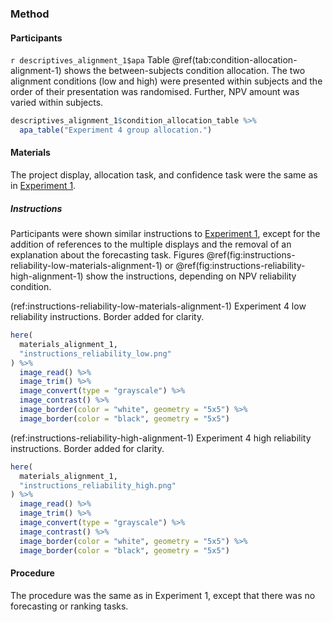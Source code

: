 ### Method {#method-alignment-1}

#### Participants

`r descriptives_alignment_1$apa` Table \@ref(tab:condition-allocation-alignment-1)
shows the between-subjects condition allocation. The two alignment conditions
(low and high) were presented within subjects and the order of their
presentation was randomised. Further, NPV amount was varied within subjects.

```r
descriptives_alignment_1$condition_allocation_table %>%
  apa_table("Experiment 4 group allocation.")
```

#### Materials

The project display, allocation task, and confidence task were the same as in
[Experiment 1](#materials-alignment-2).

##### Instructions

Participants were shown similar instructions to [Experiment
1](#instructions-materials-alignment-2), except for the addition of references
to the multiple displays and the removal of an explanation about the forecasting
task. Figures \@ref(fig:instructions-reliability-low-materials-alignment-1)
or \@ref(fig:instructions-reliability-high-alignment-1) show the instructions,
depending on NPV reliability condition.

(ref:instructions-reliability-low-materials-alignment-1) Experiment 4 low reliability instructions. Border added for clarity.

```r
here(
  materials_alignment_1,
  "instructions_reliability_low.png"
) %>%
  image_read() %>%
  image_trim() %>%
  image_convert(type = "grayscale") %>%
  image_contrast() %>%
  image_border(color = "white", geometry = "5x5") %>%
  image_border(color = "black", geometry = "5x5")
```

(ref:instructions-reliability-high-alignment-1) Experiment 4 high reliability instructions. Border added for clarity.

```r
here(
  materials_alignment_1,
  "instructions_reliability_high.png"
) %>%
  image_read() %>%
  image_trim() %>%
  image_convert(type = "grayscale") %>%
  image_contrast() %>%
  image_border(color = "white", geometry = "5x5") %>%
  image_border(color = "black", geometry = "5x5")
```

#### Procedure

The procedure was the same as in Experiment 1, except that there was no
forecasting or ranking tasks.

